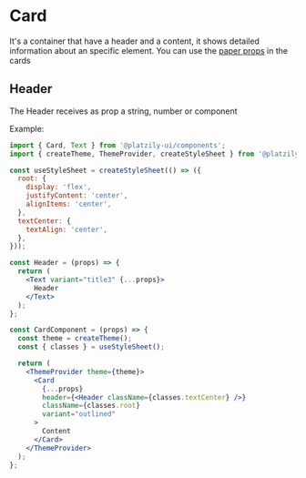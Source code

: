 
# Card

It's a container that have a header and a content, it shows detailed information about an specific element. You can use the [paper props](/platzily-ui/components/Paper) in the cards

<div style={{ width: 320 }}>
  <Card />
</div>

## Header

The Header receives as prop a string, number or component

Example:

```jsx
import { Card, Text } from '@platzily-ui/components';
import { createTheme, ThemeProvider, createStyleSheet } from '@platzily-ui/styling';

const useStyleSheet = createStyleSheet(() => ({
  root: {
    display: 'flex',
    justifyContent: 'center',
    alignItems: 'center',
  },
  textCenter: {
    textAlign: 'center',
  },
}));

const Header = (props) => {
  return (
    <Text variant="title3" {...props}>
      Header
    </Text>
  );
};

const CardComponent = (props) => {
  const theme = createTheme();
  const { classes } = useStyleSheet();

  return (
    <ThemeProvider theme={theme}>
      <Card
        {...props}
        header={<Header className={classes.textCenter} />}
        className={classes.root}
        variant="outlined"
      >
        Content
      </Card>
    </ThemeProvider>
  );
};
```
<Card />
